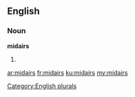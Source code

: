 ==English==

===Noun===
'''midairs'''

# {{plural of|[[midair]]}}

[[Category:English plurals]]

[[ar:midairs]]
[[fr:midairs]]
[[ku:midairs]]
[[my:midairs]]
